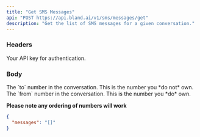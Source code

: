 ```yaml
---
title: "Get SMS Messages"
api: "POST https://api.bland.ai/v1/sms/messages/get"
description: "Get the list of SMS messages for a given conversation."
---
```


### Headers

<ParamField header="authorization" type="string" required>
  Your API key for authentication.
</ParamField>

### Body

<ParamField body="to" type="string">
The `to` number in the conversation. This is the number you *do not* own. 
</ParamField>
<ParamField body="from" type="string">
The `from` number in the conversation. This is the number you *do* own. 

**Please note any ordering of numbers will work**


</ParamField>

<ResponseExample>

```json Response
{
  "messages": "[]"
}
```

</ResponseExample>









